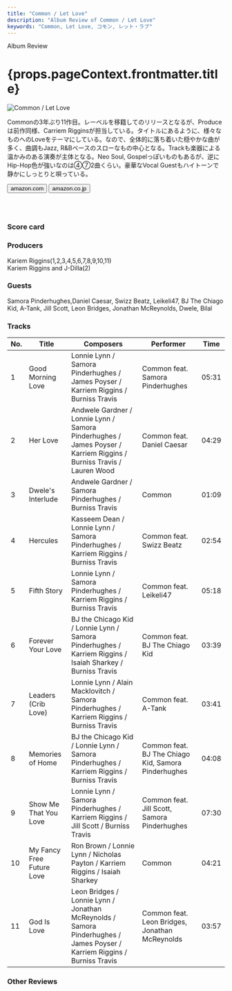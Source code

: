 ```yaml
---
title: "Common / Let Love"
description: "Album Review of Common / Let Love"
keywords: "Common, Let Love, コモン, レット・ラブ"
---
```






<p className="largeP">Album Review</p>
<h1 className="h1--no--margin">{props.pageContext.frontmatter.title}</h1>

<Row  className="image-card-group">
	<Column colMd={"3"} colLg={"4"} noGutterMdLeft="">
       <ImageCard>

![Common / Let Love](../../images/cd/common9L.jpg)

</ImageCard>
	</Column>
	<Column colMd={"4"} colLg={"8"} noGutterMdLeft="">
	<p>
	Commonの3年ぶり11作目。レーベルを移籍してのリリースとなるが、Produceは前作同様、Carriem Rigginsが担当している。タイトルにあるように、様々なものへのLoveをテーマにしている。なので、全体的に落ち着いた穏やかな曲が多く、曲調もJazz, R&Bベースのスローなもの中心となる。Trackも楽器による温かみのある演奏が主体となる。Neo Soul, Gospelっぽいものもあるが、逆にHip-Hop色が強いなのは④⑦2曲くらい。豪華なVocal Guestもハイトーンで静かにしっとりと唄っている。
	</p>
	<div>
	  <Button className="button-right-mergin"  href="https://amzn.to/2MOyIvp" kind="primary" size="small" renderIcon={ArrowUpRight24}>
      amazon.com
    </Button>
    <Button className="button-right-mergin"  href="https://amzn.to/3fcUmFD" kind="secondary" size="small" renderIcon={ArrowUpRight24}>
      amazon.co.jp
    </Button>
	</div>
	<a style="display:inline-block;overflow:hidden;background:url(https://linkmaker.itunes.apple.com/ja-jp/lockup.svg?releaseDate=2019-08-30&kind=album&bubble=apple_music&style=mono-black) no-repeat;width:180px;height:45px;" href="https://geo.music.apple.com/jp/album/let-love/1471238513?mt=1&app=music&ls=1&at=11lcug"></a>
	</Column>
</Row>
<Row >
	<Column colMd={"4"} colLg={"4"} noGutterMdLeft="">
<div>
  <h3>Score card</h3>
	<SliderJS1 value="3" />
  <SliderJS2 value="1" />
	<SliderJS3 value="1" />
  <SliderJS4 value="8" />
</div>
</Column>
<Column colMd={"8"} colLg={"8"} noGutterMdLeft="">
<div>
<h3>Producers</h3>
<p>
	Kariem Riggins(1,2,3,4,5,6,7,8,9,10,11)
	<br/>Kariem Riggins and J-Dilla(2)
</p>
<h3>Guests</h3>
<p>
	Samora Pinderhughes,Daniel Caesar, Swizz Beatz, Leikeli47, BJ The Chiago Kid, A-Tank, Jill Scott, Leon Bridges, Jonathan McReynolds, Dwele, Bilal
</p>
</div>
</Column>
</Row>

<h3>Tracks</h3>

| No. | Title                     | Composers                                                                                                                | Performer                                           | Time  |
| --- | ------------------------- | ------------------------------------------------------------------------------------------------------------------------ | --------------------------------------------------- | ----- |
| 1   | Good Morning Love         | Lonnie Lynn / Samora Pinderhughes / James Poyser / Karriem Riggins / Burniss Travis                                      | Common feat. Samora Pinderhughes                    | 05:31 |
| 2   | Her Love                  | Andwele Gardner / Lonnie Lynn / Samora Pinderhughes / James Poyser / Karriem Riggins / Burniss Travis / Lauren Wood      | Common feat. Daniel Caesar                          | 04:29 |
| 3   | Dwele's Interlude         | Andwele Gardner / Samora Pinderhughes / Burniss Travis                                                                   | Common                                              | 01:09 |
| 4   | Hercules                  | Kasseem Dean / Lonnie Lynn / Samora Pinderhughes / Karriem Riggins / Burniss Travis                                      | Common feat. Swizz Beatz                            | 02:54 |
| 5   | Fifth Story               | Lonnie Lynn / Samora Pinderhughes / Karriem Riggins / Burniss Travis                                                     | Common feat. Leikeli47                              | 05:18 |
| 6   | Forever Your Love         | BJ the Chicago Kid / Lonnie Lynn / Samora Pinderhughes / Karriem Riggins / Isaiah Sharkey / Burniss Travis               | Common feat. BJ The Chiago Kid                      | 03:39 |
| 7   | Leaders (Crib Love)       | Lonnie Lynn / Alain Macklovitch / Samora Pinderhughes / Karriem Riggins / Burniss Travis                                 | Common feat. A-Tank                                 | 03:41 |
| 8   | Memories of Home          | BJ the Chicago Kid / Lonnie Lynn / Samora Pinderhughes / Karriem Riggins / Burniss Travis                                | Common feat. BJ The Chiago Kid, Samora Pinderhughes | 04:08 |
| 9   | Show Me That You Love     | Lonnie Lynn / Samora Pinderhughes / Karriem Riggins / Jill Scott / Burniss Travis                                        | Common feat. Jill Scott, Samora Pinderhughes        | 07:30 |
| 10  | My Fancy Free Future Love | Ron Brown / Lonnie Lynn / Nicholas Payton / Karriem Riggins / Isaiah Sharkey                                             | Common                                              | 04:21 |
| 11  | God Is Love               | Leon Bridges / Lonnie Lynn / Jonathan McReynolds / Samora Pinderhughes / James Poyser / Karriem Riggins / Burniss Travis | Common feat. Leon Bridges, Jonathan McReynolds      | 03:57 |

<h3>Other Reviews</h3>

<Row>
  <Column colMd={3} colLg={3} noGutterMdLeft>
    <Review1 />
  </Column>
</Row>

